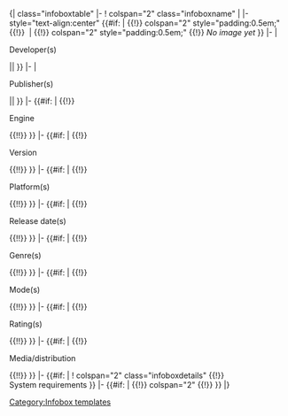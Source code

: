 <includeonly>{| class="infoboxtable"
|-
! colspan="2" class="infoboxname" | {{{title|No Title}}}
|-style="text-align:center"
{{#if: {{{image|}}} | {{!}} colspan="2" style="padding:0.5em;" {{!}} [[File:{{{image}}}|{{{size|290px}}}]] | {{!}} colspan="2" style="padding:0.5em;" {{!}} ''No image yet'' }}
|-
| <div>Developer(s)</div> || {{{developer|{{developer}}}}}
|-
| <div>Publisher(s)</div> || {{{publisher|{{publisher}}}}}
|-
{{#if: {{{engine|}}} | {{!}} <div>Engine</div> {{!!}} {{{engine}}} }}
|-
{{#if: {{{version|}}} | {{!}} <div>Version</div> {{!!}} {{{version}}} }}
|-
{{#if: {{{platform|}}} | {{!}} <div>Platform(s)</div> {{!!}} {{{platform}}} }}
|-
{{#if: {{{releasedate|}}} | {{!}} <div>Release date(s)</div> {{!!}} {{{releasedate}}} }}
|-
{{#if: {{{genre|}}} | {{!}} <div>Genre(s)</div> {{!!}} {{{genre}}} }}
|-
{{#if: {{{mode|}}} | {{!}} <div>Mode(s)</div> {{!!}} {{{mode}}} }}
|-
{{#if: {{{rating|}}} | {{!}} <div>Rating(s)</div> {{!!}} {{{rating}}} }}
|-
{{#if: {{{media|}}} | {{!}} <div>Media/distribution</div> {{!!}} {{{media}}} }}
|-
{{#if: {{{requirements|}}} | ! colspan="2" class="infoboxdetails" {{!}} System&nbsp;requirements }}
|-
{{#if: {{{requirements|}}} | {{!}} colspan="2" {{!}} {{{requirements}}} }}
|}</includeonly><noinclude>{{clear}}{{doc}}

[[Category:Infobox templates]]
</noinclude>